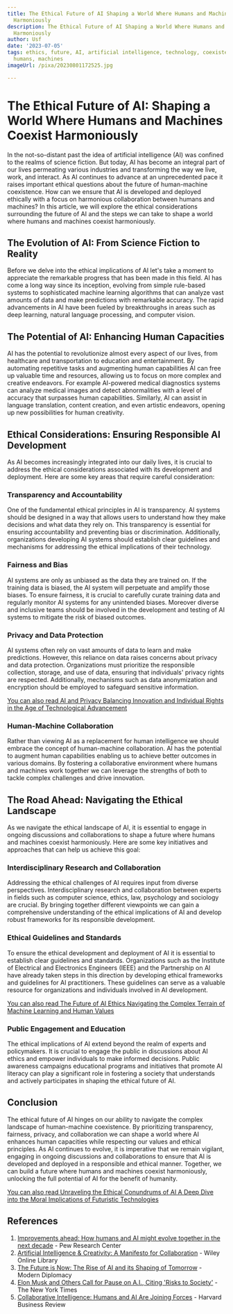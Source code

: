 ```yaml
---
title: The Ethical Future of AI Shaping a World Where Humans and Machines Coexist
  Harmoniously
description: The Ethical Future of AI Shaping a World Where Humans and Machines Coexist
  Harmoniously
author: Usf
date: '2023-07-05'
tags: ethics, future, AI, artificial intelligence, technology, coexistence, harmony,
  humans, machines
imageUrl: /pixa/20230801172525.jpg

---
```

# The Ethical Future  of AI: Shaping a  World Where Humans and Machines Coexist Harmoniously

In the not-so-distant past  the idea of artificial intelligence  (AI) was confined to the realms of science fiction. But today, AI  has  become an  integral part of our lives permeating various industries and transforming the way we live, work, and interact.  As AI continues to advance at an unprecedented pace it raises important ethical questions about the future of human-machine coexistence. How can we ensure that AI is developed and  deployed ethically with a focus on harmonious collaboration between humans and machines? In this article, we  will explore the  ethical considerations surrounding the future of AI and the steps we  can take to  shape a world where humans and machines coexist harmoniously.

##  The Evolution of AI: From Science Fiction to Reality

Before  we delve into the ethical implications of AI let's take a moment to appreciate  the remarkable progress that has been  made  in  this field. AI has come a  long way since its inception, evolving from simple rule-based systems to sophisticated machine learning algorithms that can  analyze vast amounts of data and make predictions with remarkable accuracy. The rapid advancements in AI have  been  fueled by breakthroughs in  areas such as deep learning, natural language processing, and computer vision.

##  The Potential of AI: Enhancing Human Capacities

AI has the  potential to revolutionize almost every  aspect of our lives,  from healthcare and transportation to education and entertainment. By automating repetitive tasks and augmenting human capabilities AI can free up valuable time and resources, allowing  us to focus on more complex and creative endeavors. For example AI-powered medical diagnostics  systems can analyze medical images and detect abnormalities with a level of accuracy that surpasses human capabilities. Similarly, AI can assist in language translation, content creation, and even artistic endeavors, opening up  new  possibilities  for human creativity.

## Ethical Considerations:  Ensuring Responsible AI Development

As AI  becomes increasingly integrated into  our daily lives, it is crucial to address the ethical considerations associated with its development and deployment. Here are some key areas that require  careful consideration:

###  Transparency and Accountability

One of  the  fundamental ethical principles in  AI is transparency. AI systems should be designed in a way that allows users to understand how they make decisions  and what data they rely on. This transparency is essential for ensuring accountability and preventing bias  or discrimination. Additionally, organizations developing AI systems should establish clear guidelines and  mechanisms for addressing the  ethical implications of their technology.

### Fairness and Bias

AI systems are only as unbiased as the data they  are trained  on. If the  training data is biased, the  AI system will perpetuate and amplify those biases. To ensure fairness,  it is crucial to carefully curate training  data and regularly  monitor  AI systems for any unintended biases. Moreover diverse and inclusive teams should  be involved in the development and testing of AI systems to mitigate the risk of biased outcomes.

### Privacy and Data Protection

AI systems  often rely on vast amounts of data to learn and make predictions.  However, this reliance on data raises  concerns about  privacy and data protection. Organizations must  prioritize the responsible collection, storage, and use of data, ensuring that individuals' privacy rights are respected. Additionally, mechanisms such as data anonymization and encryption should be employed to safeguard sensitive information.

[You can also read AI and Privacy Balancing  Innovation and Individual Rights in the Age of Technological Advancement](AI%20and%20Privacy%20Balancing%20Innovation%20and%20Individual%20Rights%20in%20the%20Age%20of%20Technological%20Advancement)


### Human-Machine Collaboration

Rather than viewing AI as a replacement for  human intelligence we should embrace the concept  of human-machine collaboration. AI has the potential to augment human capabilities enabling us to achieve better outcomes in various domains. By fostering  a collaborative environment where humans and machines work together we can leverage the strengths of both to tackle complex challenges and  drive innovation.

## The Road Ahead:  Navigating the Ethical Landscape

As we navigate the ethical landscape of AI, it is essential to engage in ongoing discussions and collaborations to shape a future where humans and machines coexist  harmoniously. Here are some key initiatives and approaches that can help us achieve this  goal:

### Interdisciplinary Research and Collaboration

Addressing the ethical challenges of AI requires input from  diverse perspectives. Interdisciplinary  research and collaboration between experts  in fields such  as computer  science,  ethics, law, psychology and sociology are crucial. By bringing together different viewpoints we can gain a comprehensive  understanding of the ethical implications of AI  and develop robust frameworks for its responsible development.

### Ethical Guidelines and Standards

To ensure the  ethical development and deployment of AI it is essential to establish clear guidelines and standards. Organizations such as the Institute of Electrical and Electronics Engineers (IEEE) and the Partnership on AI have already taken steps in this direction by developing ethical frameworks and guidelines for AI practitioners. These  guidelines can serve as a valuable resource for organizations  and individuals involved  in AI  development.

[You can  also read  The Future of AI Ethics Navigating the Complex Terrain of Machine Learning and Human Values](The%20Future%20of%20AI%20Ethics%20Navigating%20the%20Complex%20Terrain%20of%20Machine%20Learning%20and%20Human%20Values)


### Public  Engagement and Education

The ethical implications  of AI extend beyond the realm of experts and policymakers. It is crucial to engage the public in discussions about AI ethics and empower individuals to make informed  decisions. Public awareness campaigns educational programs and initiatives that promote AI  literacy can play a significant role in fostering a  society that understands  and  actively participates in shaping  the ethical  future of AI.

## Conclusion

The ethical future of AI  hinges on our ability to navigate the complex landscape of human-machine coexistence. By prioritizing transparency, fairness, privacy, and collaboration we can shape  a world where AI enhances human capacities while  respecting our values and ethical  principles. As AI continues  to evolve, it is imperative  that we remain vigilant, engaging in ongoing discussions and collaborations to ensure that AI is developed and deployed in a responsible and ethical manner. Together, we can build a future where humans and machines coexist  harmoniously, unlocking  the full  potential of AI for the benefit of  humanity.

[You can also read Unraveling the Ethical Conundrums of AI A Deep Dive into the Moral Implications of Futuristic Technologies](Unraveling%20the%20Ethical%20Conundrums%20of%20AI%20A%20Deep%20Dive%20into%20the%20Moral%20Implications%20of%20Futuristic%20Technologies)


##  References

1. [Improvements ahead: How humans and AI might evolve together in the next decade](https://www.pewresearch.org/internet/2018/12/10/improvements-ahead-how-humans-and-ai-might-evolve-together-in-the-next-decade/) - Pew  Research  Center
2. [Artificial Intelligence & Creativity: A Manifesto for Collaboration](https://onlinelibrary.wiley.com/doi/full/10.1002/jocb.597) - Wiley  Online Library
3. [The Future is Now: The Rise of AI and its Shaping of Tomorrow](https://moderndiplomacy.eu/2023/02/05/the-future-is-now-the-rise-of-ai-and-its-shaping-of-tomorrow/) -  Modern Diplomacy
4. [Elon Musk and Others Call for Pause on A.I., Citing  'Risks to Society'](https://www.nytimes.com/2023/03/29/technology/ai-artificial-intelligence-musk-risks.html) - The New York Times
5. [Collaborative Intelligence: Humans and AI Are Joining Forces](https://hbr.org/2018/07/collaborative-intelligence-humans-and-ai-are-joining-forces) - Harvard Business Review